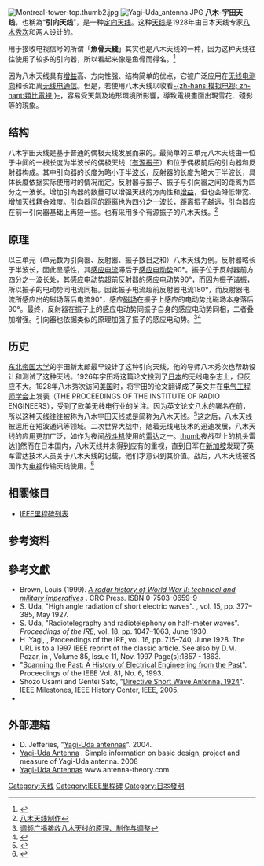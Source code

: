 {{expand|time=2018-06-11T13:32:51+00:00}}
[[File:Montreal-tower-top.thumb2.jpg|thumb]]
[[File:Yagi-Uda_antenna.JPG|thumb]]
'''八木-宇田天线'''，也稱為“'''引向天线'''”，是一种[[天线#概述|定向天线]]。这种[[天线|天线]]是1928年由日本天线专家[[八木秀次|八木秀次]]和{{link-ja|宇田新太郎|宇田新太郎}}两人设计的。

用于接收电视信号的所谓「'''魚骨天綫'''」其实也是八木天线的一种，因为这种天线往往使用了较多的引向器，所以看起来像是鱼骨而得名。<ref>{{Cite web |url=http://www.sat-china.com/show.php?contentid=9815%E2%80%9C |title=天线”原来是这样的 |accessdate=2020-12-20 |archive-date=2019-05-08 |archive-url=https://web.archive.org/web/20190508000109/http://www.sat-china.com/show.php?contentid=9815%E2%80%9C |dead-url=yes }}</ref>

因为八木天线具有[[增益|增益]]高、方向性强、结构简单的优点，它被广泛应用在[[无线电测向|无线电测向]]和长距离[[无线电通信|无线电通信]]。但是，若使用八木天线以收看[[類比電視|-{zh-hans:模拟电视; zh-hant:類比電視;}-]]，容易受天氣及地形環境所影響，導致電視畫面出現雪花、殘影等的現象。

==结构==
八木宇田天线是基于普通的偶极天线发展而来的。最简单的三单元八木天线由一位于中间的一根长度为半波长的偶极天线（[[有源振子|有源振子]]）和位于偶极前后的引向器和反射器构成。其中引向器的长度为略小于半[[波长|波长]]，反射器的长度为略大于半波长，具体长度依据实际使用时的情况而定。反射器与振子、振子与引向器之间的距离为四分之一波长。增加引向器的数量可以增强天线的方向性和[[增益|增益]]，但也会降低带宽、增加天线[[耦合|耦合]]难度。引向器间的距离也为四分之一波长，距离振子越远，引向器应在前一引向器基础上再短一些。也有采用多个有源振子的八木天线。<ref>[http://www.jxdii.gov.cn/zwga/2005/22219.html 八木天线制作]{{dead link|date=2017年11月 |bot=InternetArchiveBot |fix-attempted=yes }}</ref>

==原理==
以三单元（单元数为引向器、反射器、振子数目之和）八木天线为例。反射器略长于半波长，因此呈感性，其[[感应电流|感应电流]]滞后于[[感应电动势|感应电动势]]90°。振子位于反射器前方四分之一波长处，其感应电动势超前反射器的感应电动势90°，而因为振子谐振，所以振子的电动势同电流同相。因此振子电流超前反射器电流180°，而反射器电流所感应出的磁场落后电流90°，感应[[磁场|磁场]]在振子上感应的电动势比磁场本身落后90°。最终，反射器在振子上的感应电动势同振子自身的感应电动势同相，二者叠加增强。引向器也依据类似的原理加强了振子的感应电动势。<ref>[http://dgswsmy.gd-emb.org/detail/id-46267.html 调频广播接收八木天线的原理、制作与调整 ]{{dead link|date=2017年11月 |bot=InternetArchiveBot |fix-attempted=yes }}</ref><ref>{{Cite web |url=http://www.radio-electronics.com/info/antennas/yagi/yagi.php |title=The Yagi antenna |accessdate=2009-12-12 |archive-date=2018-07-24 |archive-url=https://web.archive.org/web/20180724073305/https://www.radio-electronics.com/info/antennas/yagi/yagi.php |dead-url=no }}</ref>

==历史==
[[东北帝国大学|东北帝国大学]]的宇田新太郎最早设计了这种引向天线，他的导师八木秀次也帮助设计和测试了这种天线。1926年宇田将这篇论文投到了[[日本|日本]]的无线电杂志上，但反应不大。1928年八木秀次访问[[美国|美国]]时，将宇田的论文翻译成了英文并在[[电气电子工程师学会|电气工程师学会]]上发表（THE PROCEEDINGS OF THE INSTITUTE OF RADIO ENGINEERS），受到了欧美无线电行业的关注。因为英文论文八木的署名在前，所以这种天线往往被称为八木宇田天线或是简称为八木天线。<ref>{{Cite web |url=http://www.smeter.net/daily-facts/7/fact10.php |title=Yagi Antenna Invention |accessdate=2009-12-11 |archive-date=2009-06-22 |archive-url=https://web.archive.org/web/20090622215908/http://www.smeter.net/daily-facts/7/fact10.php |dead-url=no }}</ref>这之后，八木天线被运用在短波通讯等领域。二次世界大战中，随着无线电技术的迅速发展，八木天线的应用更加广泛，如作为夜间[[战斗机|战斗机]]使用的[[雷达|雷达]]之一。[[file:ME-110G-2_at_RAF_Hendon.jpg|thumb]]夜战型上的机头雷达]]然而在日本国内，八木天线并未得到应有的重视，直到日军在[[新加坡|新加坡]]发现了英军雷达技术人员关于八木天线的记载，他们才意识到其价值。战后，八木天线被各国作为[[电视|电视]]传输天线使用。<ref>{{Cite web |url=http://www.oe1cwj.com/literature/hidetsugu_yagi_yagi_antenna.htm |title=Hidetsugu Yagi Yagi Antenna |accessdate=2009-12-12 |archive-date=2009-04-22 |archive-url=https://web.archive.org/web/20090422013756/http://www.oe1cwj.com/literature/hidetsugu_yagi_yagi_antenna.htm |dead-url=no }}</ref>

==相關條目==
*[[IEEE里程碑列表|IEEE里程碑列表]]

==参考资料==
{{reflist|2}}

==參考文獻==
{{refbegin|2}}
* Brown, Louis (1999). [http://books.google.com.my/books?id=wpFMWeLmp4cC ''A radar history of World War II: technical and military imperatives''] {{Wayback|url=http://books.google.com.my/books?id=wpFMWeLmp4cC |date=20140226042340 }}. CRC Press. ISBN 0-7503-0659-9
* S. Uda, "High angle radiation of short electric waves".  ''{{tsl|en|Proceedings of the IRE|}}'', vol. 15, pp. 377–385, May 1927.
* S. Uda, "Radiotelegraphy and radiotelephony on half-meter waves". ''Proceedings of the IRE'', vol. 18, pp. 1047–1063, June 1930.
* H .Yagi, {{doi-inline|10.1109/JPROC.1997.649674|Beam transmission of ultra-shortwaves}}, Proceedings of the IRE, vol. 16, pp. 715–740, June 1928.  The URL is to a 1997 IEEE reprint of the classic article.  See also {{doi-inline|10.1109/JPROC.1997.649661|Beam Transmission Of Ultra Short Waves: An Introduction To The Classic Paper By H. Yagi}} by D.M. Pozar, in {{tsl|en|Proceedings of the IEEE|}}, Volume 85,  Issue 11,  Nov. 1997 Page(s):1857 - 1863.
* "[https://web.archive.org/web/20090611154616/http://ieee.cincinnati.fuse.net/reiman/05_2004.htm Scanning the Past: A History of Electrical Engineering from the Past]". Proceedings of the IEEE Vol. 81, No. 6, 1993.
* Shozo Usami and Gentei Sato, "[http://ieeexplore.ieee.org/iel5/7598/20722/00958785.pdf?/history_center/milestones_photos/yagi.html Directive Short Wave Antenna, 1924]". IEEE Milestones, IEEE History Center, IEEE, 2005.
* {{cite book|last=Pozar|first=David M.|title=Microwave and RF Design of Wireless Systems|year=2001|publisher=John Wiley & Sons Inc.|isbn=978-0-471-32282-5|page=134|ref=Poz01}}
{{refend}}

==外部連結==
{{Commons category|Yagi-Uda antennas}}
* D. Jefferies, "[https://web.archive.org/web/20051225230930/http://www.ee.surrey.ac.uk/Personal/D.Jefferies/yagiuda.html Yagi-Uda antennas]". 2004.
* [http://yagi-uda.com/ Yagi-Uda Antenna] {{Wayback|url=http://yagi-uda.com/ |date=20201021023307 }}. Simple information on basic design, project and measure of Yagi-Uda antenna. 2008
* [http://www.antenna-theory.com/antennas/travelling/yagi.php Yagi-Uda Antennas] {{Wayback|url=http://www.antenna-theory.com/antennas/travelling/yagi.php |date=20201125031235 }} www.antenna-theory.com

{{Electronics industry in Japan}}
{{广播}}
{{天線種類}}

[[Category:天线|Category:天线]]
[[Category:IEEE里程碑|Category:IEEE里程碑]]
[[Category:日本發明|Category:日本發明]]